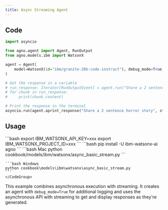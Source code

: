 ```yaml
---
title: Async Streaming Agent
---
```


## Code

```python cookbook/models/ibm/watsonx/async_basic_stream.py
import asyncio

from agno.agent import Agent, RunOutput
from agno.models.ibm import WatsonX

agent = Agent(
    model=WatsonX(id="ibm/granite-20b-code-instruct"), debug_mode=True, markdown=True
)

# Get the response in a variable
# run_response: Iterator[RunOutputEvent] = agent.run("Share a 2 sentence horror story", stream=True)
# for chunk in run_response:
#     print(chunk.content)

# Print the response in the terminal
asyncio.run(agent.aprint_response("Share a 2 sentence horror story", stream=True))
```

## Usage

<Steps>
  <Snippet file="create-venv-step.mdx" />

  <Step title="Set your API key">
    ```bash
    export IBM_WATSONX_API_KEY=xxx
    export IBM_WATSONX_PROJECT_ID=xxx
    ```
  </Step>

  <Step title="Install libraries">
    ```bash
    pip install -U ibm-watsonx-ai agno
    ```
  </Step>

  <Step title="Run Agent">
    <CodeGroup>
    ```bash Mac
    python cookbook/models/ibm/watsonx/async_basic_stream.py
    ```

    ```bash Windows
    python cookbook\models\ibm\watsonx\async_basic_stream.py
    ```
    </CodeGroup>
  </Step>
</Steps>

This example combines asynchronous execution with streaming. It creates an agent with `debug_mode=True` for additional logging and uses the asynchronous API with streaming to get and display responses as they're generated. 